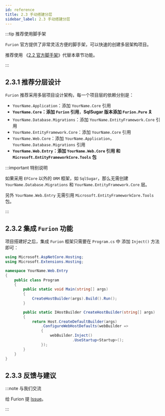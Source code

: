 ```yaml
---
id: reference
title: 2.3 手动搭建分层
sidebar_label: 2.3 手动搭建分层
---
```


:::tip 推荐使用脚手架

`Furion` 官方提供了非常灵活方便的脚手架，可以快速的创建多层架构项目。

推荐使用 《[2.2 官方脚手架](template.mdx)》代替本章节功能。

:::

## 2.3.1 推荐分层设计

`Furion` 推荐采用多层项目设计架构，每一个项目层的依赖分别是：

- `YourName.Application`：添加 `YourName.Core` 引用
- **`YourName.Core`：添加 `Furion` 引用**，**SqlSugar 版本添加 `Furion.Pure`** 🎗
- `YourName.Database.Migrations`：添加 `YourName.EntityFramework.Core` 引用
- `YourName.EntityFramework.Core`：添加 `YourName.Core` 引用
- `YourName.Web.Core`：添加 `YourName.Application`，`YourName.Database.Migrations` 引用
- **`YourName.Web.Entry`：添加 `YourName.Web.Core` 引用 和 `Microsoft.EntityFrameworkCore.Tools` 包**

:::important 特别说明

如果采用 `EFCore` 以外的 `ORM` 框架，如 `SqlSugar`，那么无需创建 `YourName.Database.Migrations` 和 `YourName.EntityFramework.Core` 层。

另外 `YourName.Web.Entry` 无需引用 `Microsoft.EntityFrameworkCore.Tools` 包。

:::

## 2.3.2 集成 `Furion` 功能

项目搭建好之后，集成 `Furion` 框架只需要在 `Program.cs` 中 添加 `Inject()` 方法即可：

```cs showLineNumbers  {18}
using Microsoft.AspNetCore.Hosting;
using Microsoft.Extensions.Hosting;

namespace YourName.Web.Entry
{
    public class Program
    {
        public static void Main(string[] args)
        {
            CreateHostBuilder(args).Build().Run();
        }

        public static IHostBuilder CreateHostBuilder(string[] args)
        {
            return Host.CreateDefaultBuilder(args)
                .ConfigureWebHostDefaults(webBuilder =>
                {
                    webBuilder.Inject()
                              .UseStartup<Startup>();
                });
        }
    }
}
```

## 2.3.3 反馈与建议

:::note 与我们交流

给 Furion 提 [Issue](https://gitee.com/dotnetchina/Furion/issues/new?issue)。

:::
